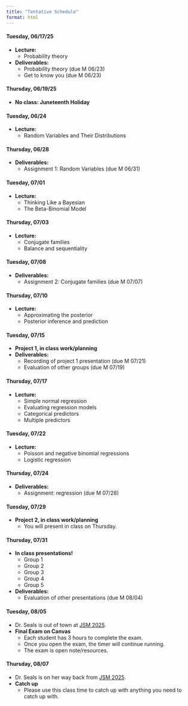 ```yaml
---
title: "Tentative Schedule"
format: html
---
```


::: {.callout-tip title="Week 1: 06/17 & 06/19" collapse="true" open="true"}

#### **Tuesday, 06/17/25**

- **Lecture:** 
    - Probability theory
- **Deliverables:**
    - Probability theory (due M 06/23)
    - Get to know you (due M 06/23)
    
#### **Thursday, 06/19/25**

- **No class: Juneteenth Holiday**

:::

::: {.callout-tip title="Week 2: 06/24 & 06/26" collapse="true" open="true"}

#### **Tuesday, 06/24**

- **Lecture:** 
    - Random Variables and Their Distributions

#### **Thursday, 06/28**

- **Deliverables:**
    - Assignment 1: Random Variables (due M 06/31)
  

:::

::: {.callout-tip title="Week 3: 07/01 & 07/03" collapse="true" open="true"}

#### **Tuesday, 07/01**

- **Lecture:**
    - Thinking Like a Bayesian
    - The Beta-Binomial Model

#### **Thursday, 07/03**

- **Lecture:**
    - Conjugate families
    - Balance and sequentiality

:::

::: {.callout-tip title="Week 4: 07/08 & 07/10" collapse="true" open="true"}

#### **Tuesday, 07/08**

- **Deliverables:**
    - Assignment 2: Conjugate families (due M 07/07)

#### **Thursday, 07/10**

- **Lecture:**
    - Approximating the posterior
    - Posterior inference and prediction

:::

::: {.callout-tip title="Week 5: 07/15 & 07/17" collapse="true" open="true"}

#### **Tuesday, 07/15**

- **Project 1, in class work/planning**
- **Deliverables:**
    - Recording of project 1 presentation (due M 07/21)
    - Evaluation of other groups (due M 07/19)

#### **Thursday, 07/17**

- **Lecture:**
    - Simple normal regression
    - Evaluating regression models
    - Categorical predictors
    - Multiple predictors

:::

::: {.callout-tip title="Week 6: 07/22 & 07/24" collapse="true" open="true"}

#### **Tuesday, 07/22**

- **Lecture:**
    - Poisson and negative binomial regressions
    - Logistic regression

#### **Thursday, 07/24**

- **Deliverables:**
    - Assignment: regression (due M 07/28)
    
:::

::: {.callout-tip title="Week 7: 07/29 & 07/31" collapse="true" open="true"}

#### **Tuesday, 07/29**

- **Project 2, in class work/planning**
    - You will present in class on Thursday.

#### **Thursday, 07/31**

- **In class presentations!**
    - Group 1
    - Group 2
    - Group 3
    - Group 4
    - Group 5
- **Deliverables:**
    - Evaluation of other presentations (due M 08/04)

:::

::: {.callout-tip title="Week 8: 08/05 & 08/07" collapse="true" open="true"}

#### **Tuesday, 08/05**

- Dr. Seals is out of town at [JSM 2025](https://ww2.amstat.org/meetings/jsm/2025/).
- **Final Exam on Canvas**
    - Each student has 3 hours to complete the exam.
    - Once you open the exam, the timer will continue running.
    - The exam is open note/resources.

#### **Thursday, 08/07**

- Dr. Seals is on her way back from [JSM 2025](https://ww2.amstat.org/meetings/jsm/2025/).
- **Catch up**
    - Please use this class time to catch up with anything you need to catch up with.

:::


